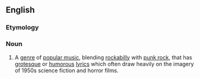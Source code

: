 ==English==

===Etymology===
{{blend|psycho|rockabilly|lang=en}}

===Noun===
{{wikipedia}}
{{en-noun|-}}

# {{label|en|music}} A [[genre]] of [[popular music]], blending [[rockabilly]] with [[punk rock]], that has [[grotesque]] or [[humorous]] [[lyric]]s which often draw heavily on the imagery of 1950s science fiction and horror films.